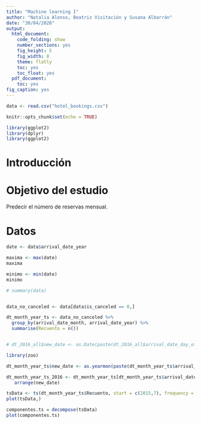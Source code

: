 ```yaml
---
title: "Machine learning I"
author: "Natalia Alonso, Beatriz Visitación y Susana Albarrán"
date: "30/04/2020"
output:
  html_document:
    code_folding: show
    number_sections: yes
    fig_height: 5
    fig_width: 8
    theme: flatly
    toc: yes
    toc_float: yes
  pdf_document:
    toc: yes
fig_caption: yes
---
```



```r
data <- read.csv("hotel_bookings.csv")
```


```r
knitr::opts_chunk$set(echo = TRUE)

library(ggplot2)
library(dplyr)
library(ggplot2)

```


# Introducción

<p style = "text-align: justify">

</p>

# Objetivo del estudio

<p style = "text-align: justify">
Predecir el número de reservas mensual.
</p>


# Datos


<p style = "text-align: justify">

</p>

```r

date <- data$arrival_date_year

maxima <- max(date)
maxima

minimo <- min(date)
minimo

# summary(data)


data_no_canceled <- data[data$is_canceled == 0,]

dt_month_year_ts <- data_no_canceled %>%
  group_by(arrival_date_month, arrival_date_year) %>% 
  summarise(Recuento = n())


# dt_2016_all$new_date <- as.Date(paste(dt_2016_all$arrival_date_day_of_month, "-", dt_2016_all$arrival_date_month, "-", dt_2016_all$arrival_date_year), c("%d - %B - %Y"), Sys.setlocale("LC_TIME", "English"))


```


```r

library(zoo)

dt_month_year_ts$new_date <- as.yearmon(paste(dt_month_year_ts$arrival_date_month, dt_month_year_ts$arrival_date_year, "%b%Y"))

dt_month_year_ts_2016 <- dt_month_year_ts[dt_month_year_ts$arrival_date_year == 2016,] %>%
   arrange(new_date)

tsData <- ts(dt_month_year_ts$Recuento, start = c(2015,7), frequency = 12)
plot(tsData,)

componentes.ts = decompose(tsData)
plot(componentes.ts)



```



<p style = "text-align: justify">

</p>

```r


```
